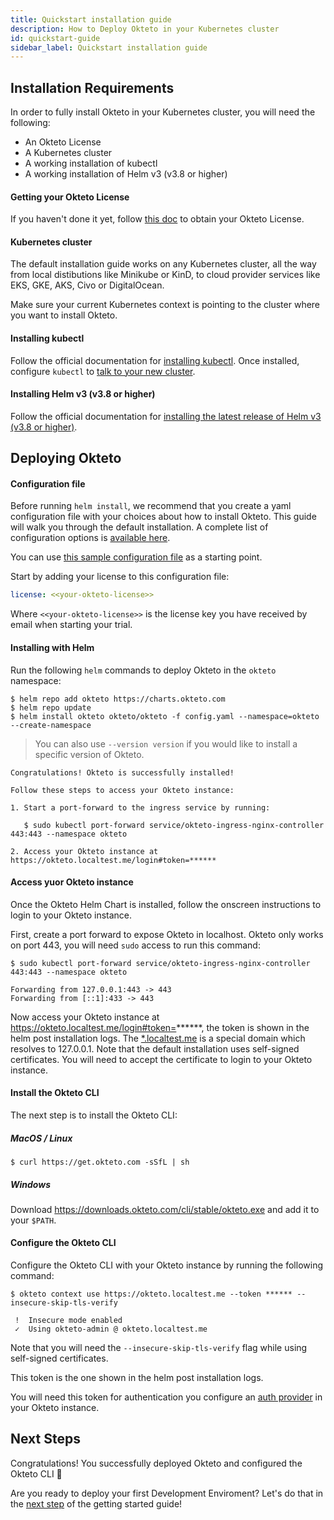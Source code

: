 ```yaml
---
title: Quickstart installation guide
description: How to Deploy Okteto in your Kubernetes cluster
id: quickstart-guide
sidebar_label: Quickstart installation guide
---
```


## Installation Requirements

In order to fully install Okteto in your Kubernetes cluster, you will need the following:

- An Okteto License
- A Kubernetes cluster
- A working installation of kubectl
- A working installation of Helm v3 (v3.8 or higher)

#### Getting your Okteto License

If you haven't done it yet, follow [this doc](get-started/start-trial.mdx) to obtain your Okteto License.

#### Kubernetes cluster

The default installation guide works on any Kubernetes cluster, all the way from local distibutions like Minikube or KinD, to cloud provider services like EKS, GKE, AKS, Civo or DigitalOcean.

Make sure your current Kubernetes context is pointing to the cluster where you want to install Okteto.

#### Installing kubectl

Follow the official documentation for [installing kubectl](https://kubernetes.io/docs/tasks/tools/install-kubectl/). Once installed, configure `kubectl` to [talk to your new cluster](https://cloud.google.com/kubernetes-engine/docs/how-to/cluster-access-for-kubectl#generate_kubeconfig_entry).

#### Installing Helm v3 (v3.8 or higher)

Follow the official documentation for [installing the latest release of Helm v3 (v3.8 or higher)](https://helm.sh/docs/intro/install/).


## Deploying Okteto

#### Configuration file

Before running `helm install`, we recommend that you create a yaml configuration file with your choices about how to install Okteto.
This guide will walk you through the default installation. A complete list of configuration options is [available here](reference/helm-chart-values.mdx).

You can use [this sample configuration file](https://www.okteto.com/docs/self-hosted/install/config.yaml) as a starting point.

Start by adding your license to this configuration file:

```yaml
license: <<your-okteto-license>>
```

Where `<<your-okteto-license>>` is the license key you have received by email when starting your trial.

#### Installing with Helm

Run the following `helm` commands to deploy Okteto in the `okteto` namespace:

```console
$ helm repo add okteto https://charts.okteto.com
$ helm repo update
$ helm install okteto okteto/okteto -f config.yaml --namespace=okteto --create-namespace
```

> You can also use `--version version` if you would like to install a specific version of Okteto.

```console
Congratulations! Okteto is successfully installed!

Follow these steps to access your Okteto instance:

1. Start a port-forward to the ingress service by running:

   $ sudo kubectl port-forward service/okteto-ingress-nginx-controller 443:443 --namespace okteto

2. Access your Okteto instance at https://okteto.localtest.me/login#token=******
```

#### Access yuor Okteto instance

Once the Okteto Helm Chart is installed, follow the onscreen instructions to login to your Okteto instance.

First, create a port forward to expose Okteto in localhost. Okteto only works on port 443, you will need `sudo` access to run this command:

```console
$ sudo kubectl port-forward service/okteto-ingress-nginx-controller 443:443 --namespace okteto
```

```console
Forwarding from 127.0.0.1:443 -> 443
Forwarding from [::1]:433 -> 443
```

Now access your Okteto instance at https://okteto.localtest.me/login#token=******, the token is shown in the helm post installation logs.
The [*.localtest.me](https://readme.localtest.me/) is a special domain which resolves to 127.0.0.1.
Note that the default installation uses self-signed certificates. You will need to accept the certificate to login to your Okteto instance.

#### Install the Okteto CLI

The next step is to install the Okteto CLI:

##### MacOS / Linux

```console
$ curl https://get.okteto.com -sSfL | sh
```

##### Windows

Download https://downloads.okteto.com/cli/stable/okteto.exe and add it to your `$PATH`.

#### Configure the Okteto CLI

Configure the Okteto CLI with your Okteto instance by running the following command:

```console
$ okteto context use https://okteto.localtest.me --token ****** --insecure-skip-tls-verify
```

```console
 !  Insecure mode enabled
 ✓  Using okteto-admin @ okteto.localtest.me
```

Note that you will need the `--insecure-skip-tls-verify` flag while using self-signed certificates.

This token is the one shown in the helm post installation logs.

You will need this token for authentication you configure an [auth provider](reference/helm-chart-values.mdx#auth) in your Okteto instance.

## Next Steps

Congratulations! You successfully deployed Okteto and configured the Okteto CLI 🚀

Are you ready to deploy your first Development Enviroment? Let's do that in the [next step](get-started/deploy-first-env.mdx) of the getting started guide!
